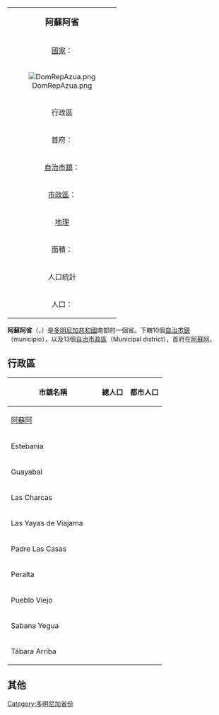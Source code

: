 {| class="infobox bordered" align=right cellpadding=4 cellspacing=0 width=275 style="clear:right; margin: 0 0 1em 1em; background: #f9f9f9; font-size: 95%;"
|-
|colspan=2 align=center bgcolor="#BFDFFF"|<big>'''阿蘇阿省'''</big>
|-
|[[國家|國家]]：|| [[多明尼加共和國|多明尼加共和國]]
|-
! colspan="3" | [[File:DomRepAzua.png|center]]
|-
!colspan=2 align=center bgcolor="#BFDFFF"|行政區
|-
|首府：||[[阿蘇阿|阿蘇阿]]
|-
|[[自治市鎮|自治市鎮]]：||10個
|-
| [[市轄區|市政區]]：||13個
|-
!colspan=2 align=center bgcolor="#BFDFFF"|[[地理|地理]]
|-
|面積：||2,531.77 km² 
|-
!colspan=2 align=center bgcolor="#BFDFFF"|人口統計
|-
|人口：||208.857人（2002）
|}

'''阿蘇阿省'''（{{lang-es|Provincia de Azua}}，{{IPA-es|ˈaswa}}）是[[多明尼加共和國|多明尼加共和國]]南部的一個省。下轄10個[[自治市鎮|自治市鎮]]（municipio），以及13個[[市轄區|自治市政區]]（Municipal district），首府在[[阿蘇阿|阿蘇阿]]。

==行政區==
{| class="wikitable sortable" style="text-align:right; font-size:95%;"
!width="190px"| 市鎮名稱
! 總人口  !! 都市人口 
|-
|align="left"| [[阿蘇阿|阿蘇阿]]
| {{nts|214019}} || {{nts|156815}} 
|-
|align="left"| Estebania 
| {{nts|20484}} || {{nts|11897}} 
|-
|align="left"| Guayabal 
| {{nts|13026}} || {{nts|7010}} 
|-
|align="left"| Las Charcas 
| {{nts|17456}} || {{nts|10187}} 
|-
|align="left"| Las Yayas de Viajama 
| {{nts|15891}} || {{nts|8433}} 
|-
|align="left"| Padre Las Casas
| {{nts|38569}} || {{nts|17589}} 
|-
|align="left"| Peralta 
| {{nts|23208}} || {{nts|11981}}  
|-
|align="left"| Pueblo Viejo 
| {{nts|12009}} || {{nts|6589}} 
|-
|align="left"| Sabana Yegua
| {{nts|48568}} || {{nts|23598}} 
|-
|align="left"| Tábara Arriba 
| {{nts|18591}} || {{nts|8968}} 
|}

==其他==

[[Category:多明尼加省份|Category:多明尼加省份]]
{{多明尼加共和國各省}}